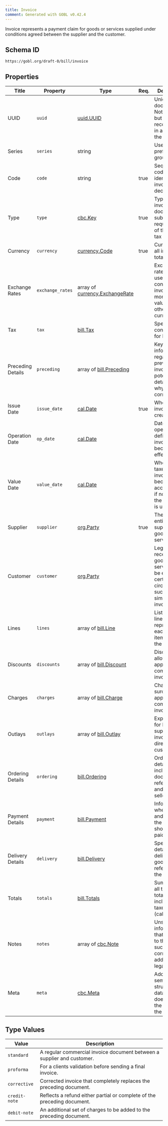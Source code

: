```yaml
---
title: Invoice
comment: Generated with GOBL v0.42.4
---
```


Invoice represents a payment claim for goods or services supplied under conditions agreed between the supplier and the customer.

## Schema ID

`https://gobl.org/draft-0/bill/invoice`

## Properties

| Title             | Property         | Type                                                              | Req. | Description                                                                                                      |
|-------------------|------------------|-------------------------------------------------------------------|------|------------------------------------------------------------------------------------------------------------------|
| UUID              | `uuid`           | [uuid.UUID](/draft-0/uuid/uuid)                                   |      | Unique document ID. Not required, but always recommended in addition to the Code.                                |
| Series            | `series`         | string                                                            |      | Used as a prefix to group codes.                                                                                 |
| Code              | `code`           | string                                                            | true | Sequential code used to identify this invoice in tax declarations.                                               |
| Type              | `type`           | [cbc.Key](/draft-0/cbc/key)                                       | true | Type of invoice document subject to the requirements of the local tax regime.                                    |
| Currency          | `currency`       | [currency.Code](/draft-0/currency/code)                           | true | Currency for all invoice totals.                                                                                 |
| Exchange Rates    | `exchange_rates` | array of [currency.ExchangeRate](/draft-0/currency/exchange_rate) |      | Exchange rates to be used when converting the invoices monetary values into other currencies.                    |
| Tax               | `tax`            | [bill.Tax](/draft-0/bill/tax)                                     |      | Special tax configuration for billing.                                                                           |
| Preceding Details | `preceding`      | array of [bill.Preceding](/draft-0/bill/preceding)                |      | Key information regarding previous invoices and potentially details as to why they were corrected.               |
| Issue Date        | `issue_date`     | [cal.Date](/draft-0/cal/date)                                     | true | When the invoice was created.                                                                                    |
| Operation Date    | `op_date`        | [cal.Date](/draft-0/cal/date)                                     |      | Date when the operation defined by the invoice became effective.                                                 |
| Value Date        | `value_date`     | [cal.Date](/draft-0/cal/date)                                     |      | When the taxes of this invoice become accountable, if none set, the issue date is used.                          |
| Supplier          | `supplier`       | [org.Party](/draft-0/org/party)                                   | true | The taxable entity supplying the goods or services.                                                              |
| Customer          | `customer`       | [org.Party](/draft-0/org/party)                                   |      | Legal entity receiving the goods or services, may be empty in certain circumstances such as simplified invoices. |
| Lines             | `lines`          | array of [bill.Line](/draft-0/bill/line)                          |      | List of invoice lines representing each of the items sold to the customer.                                       |
| Discounts         | `discounts`      | array of [bill.Discount](/draft-0/bill/discount)                  |      | Discounts or allowances applied to the complete invoice                                                          |
| Charges           | `charges`        | array of [bill.Charge](/draft-0/bill/charge)                      |      | Charges or surcharges applied to the complete invoice                                                            |
| Outlays           | `outlays`        | array of [bill.Outlay](/draft-0/bill/outlay)                      |      | Expenses paid for by the supplier but invoiced directly to the customer.                                         |
| Ordering Details  | `ordering`       | [bill.Ordering](/draft-0/bill/ordering)                           |      | Ordering details including document references and buyer or seller parties.                                      |
| Payment Details   | `payment`        | [bill.Payment](/draft-0/bill/payment)                             |      | Information on when, how, and to whom the invoice should be paid.                                                |
| Delivery Details  | `delivery`       | [bill.Delivery](/draft-0/bill/delivery)                           |      | Specific details on delivery of the goods referenced in the invoice.                                             |
| Totals            | `totals`         | [bill.Totals](/draft-0/bill/totals)                               |      | Summary of all the invoice totals, including taxes (calculated).                                                 |
| Notes             | `notes`          | array of [cbc.Note](/draft-0/cbc/note)                            |      | Unstructured information that is relevant to the invoice, such as correction or additional legal details.        |
| Meta              | `meta`           | [cbc.Meta](/draft-0/cbc/meta)                                     |      | Additional semi-structured data that doesn't fit into the body of the invoice.                                   |

## Type Values

| Value         | Description                                                             |
|---------------|-------------------------------------------------------------------------|
| `standard`    | A regular commercial invoice document between a supplier and customer.  |
| `proforma`    | For a clients validation before sending a final invoice.                |
| `corrective`  | Corrected invoice that completely replaces the preceding document.      |
| `credit-note` | Reflects a refund either partial or complete of the preceding document. |
| `debit-note`  | An additional set of charges to be added to the preceding document.     |

